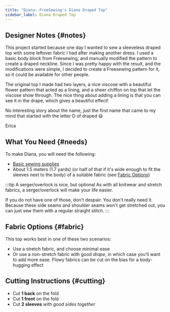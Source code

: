 ```yaml
---
title: "Diana: FreeSewing's Diana Draped Top"
sidebar_label: Diana Draped Top
---
```


<DesignInfo design="diana" />

## Designer Notes {#notes}

This project started because one day I wanted to sew a sleeveless draped top
with some leftover fabric I had after making another dress. I used a basic body
block from Freesewing, and manually modified the pattern to create a draped
neckline. Since I was pretty happy with the result, and the modifications were
simple, I decided to create a Freesewing pattern for it, so it could be
available for other people.

The original top I made had two layers, a nice viscose with a beautiful flower
pattern that acted as a lining, and a sheer chiffon on top that let the viscose
show through. The nice thing about adding a lining is that you can see it in
the drape, which gives a beautiful effect!

No interesting story about the name, just the first name that came to my mind
that started with the letter D of draped :smiley:

Erica

## What You Need {#needs}

To make Diana, you will need the following:

- [Basic sewing supplies](/docs/sewing/basic-sewing-supplies)
- About 1.5 meters (1.7 yards) (or half of that if it's wide enough to fit the
  sleeves next to the body) of a suitable fabric (see [Fabric
  Options](#fabric))

:::tip A serger/overlock is nice, but optional
As with all knitwear and stretch fabrics, a serger/overlock will make your life
easier.

If you do not have one of those, don't despair. You don't really need it.
Because these side seams and shoulder seams won't get stretched out, you can
just sew them with a regular straight stitch.
:::

## Fabric Options {#fabric}

This top works best in one of these two scenarios:

- Use a stretch fabric, and choose minimal ease
- Or use a non-stretch fabric with good _drape_, in which case you'll want to
  add more ease. Flowy fabrics can be cut on the bias for a body-hugging effect

## Cutting Instructions {#cutting}

- Cut **1 back** on the fold
- Cut **1 front** on the fold
- Cut **2 sleeves** with _good sides together_
